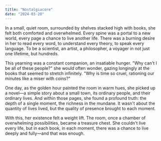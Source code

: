 ```yaml
---
title: "Nostalgiacore"
date: "2024-03-20"
---
```


In a small, quiet room, surrounded by shelves stacked high with books, she felt both comforted and overwhelmed. Every spine was a portal to a new world, every page a chance to live another life. There was a burning desire in her to read every word, to understand every theory, to speak every language. To be a scientist, an artist, a philosopher, a voyager in not just one lifetime, but hundreds.

This yearning was a constant companion, an insatiable hunger. "Why can't I be all of these people?" she would often wonder, gazing longingly at the books that seemed to stretch infinitely. "Why is time so cruel, rationing our minutes like a miser with coins?"

One day, as the golden hour painted the room in warm hues, she picked up a novel—a simple story about a small town, its ordinary people, and their ordinary lives. And within those pages, she found a profound truth: the depth of a single moment, the richness in the mundane. It wasn't about the quantity of lives lived, but the quality of presence brought to each moment.

With this, her existence felt a weight lift. The room, once a chamber of overwhelming possibilities, became a treasure chest. She couldn't live every life, but in each book, in each moment, there was a chance to live deeply and fully—and that was enough. 